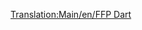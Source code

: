 [[Translation:Main/en/FFP Dart]]
{{Template:Avion/Fr
|Nom=FFP Dart
|Image=[[File:en/AërospatialeSE-310Caravelle.png|FPP Dart]]
|Coût=32 812 (65 624)
|Vitesse=947 km/h (592 MPH)
|Entretien=3 656 (7 312)
|Conception=1955
|Vie=18
|Capacité=90 passagers & 10 sacs de courrier
|Description=Une plus grande capacité que les premiers avions, mais une durée de vie plus courte et des prix plus élevés pourraient dissuader les nouveaux joueurs.
|Réalité=[http://www.wikipedia.org/wiki/fr:Sud-Aviation SE 210 Caravelle Aérospatiale SE-310 Caravelle]
}}